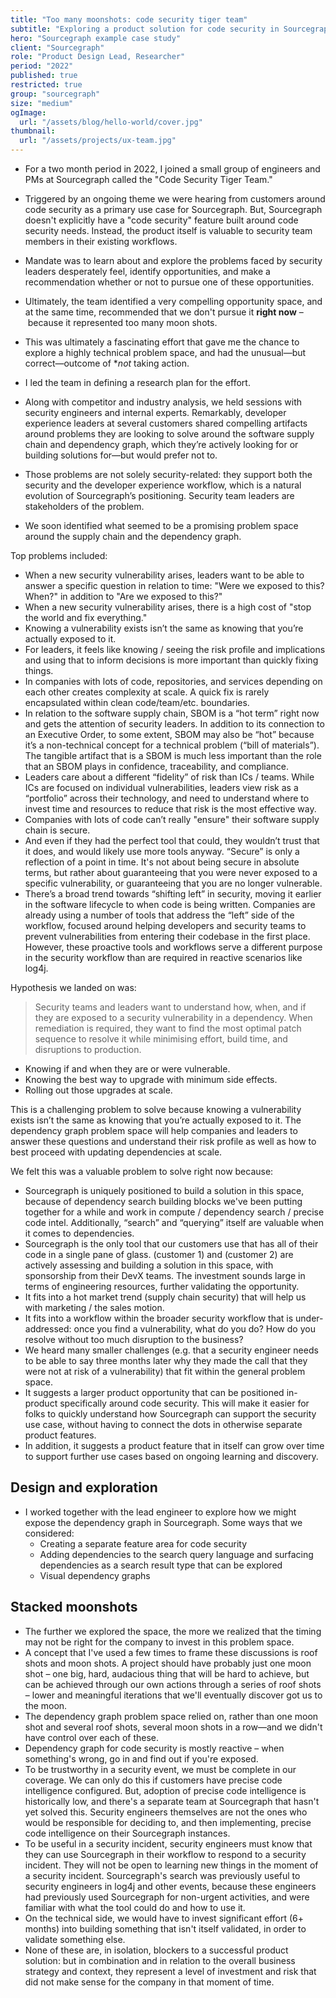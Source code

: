 ```yaml
---
title: "Too many moonshots: code security tiger team"
subtitle: "Exploring a product solution for code security in Sourcegraph."
hero: "Sourcegraph example case study"
client: "Sourcegraph"
role: "Product Design Lead, Researcher"
period: "2022"
published: true
restricted: true
group: "sourcegraph"
size: "medium"
ogImage:
  url: "/assets/blog/hello-world/cover.jpg"
thumbnail:
  url: "/assets/projects/ux-team.jpg"
---
```


- For a two month period in 2022, I joined a small group of engineers and PMs at Sourcegraph called the "Code Security Tiger Team."
- Triggered by an ongoing theme we were hearing from customers around code security as a primary use case for Sourcegraph. But, Sourcegraph doesn't explicitly have a "code security" feature built around code security needs. Instead, the product itself is valuable to security team members in their existing workflows.
- Mandate was to learn about and explore the problems faced by security leaders desperately feel, identify opportunities, and make a recommendation whether or not to pursue one of these opportunities.
- Ultimately, the team identified a very compelling opportunity space, and at the same time, recommended that we don't pursue it **right now** – because it represented too many moon shots.
- This was ultimately a fascinating effort that gave me the chance to explore a highly technical problem space, and had the unusual—but correct—outcome of \*_not_ taking action.

- I led the team in defining a research plan for the effort.
- Along with competitor and industry analysis, we held sessions with security engineers and internal experts. Remarkably, developer experience leaders at several customers shared compelling artifacts around problems they are looking to solve around the software supply chain and dependency graph, which they’re actively looking for or building solutions for—but would prefer not to.
- Those problems are not solely security-related: they support both the security and the developer experience workflow, which is a natural evolution of Sourcegraph’s positioning. Security team leaders are stakeholders of the problem.
- We soon identified what seemed to be a promising problem space around the supply chain and the dependency graph.

Top problems included:

- When a new security vulnerability arises, leaders want to be able to answer a specific question in relation to time: "Were we exposed to this? When?" in addition to "Are we exposed to this?"
- When a new security vulnerability arises, there is a high cost of "stop the world and fix everything."
- Knowing a vulnerability exists isn’t the same as knowing that you’re actually exposed to it.
- For leaders, it feels like knowing / seeing the risk profile and implications and using that to inform decisions is more important than quickly fixing things.
- In companies with lots of code, repositories, and services depending on each other creates complexity at scale. A quick fix is rarely encapsulated within clean code/team/etc. boundaries.
- In relation to the software supply chain, SBOM is a “hot term” right now and gets the attention of security leaders. In addition to its connection to an Executive Order, to some extent, SBOM may also be “hot” because it’s a non-technical concept for a technical problem (“bill of materials”). The tangible artifact that is a SBOM is much less important than the role that an SBOM plays in confidence, traceability, and compliance.
- Leaders care about a different “fidelity” of risk than ICs / teams. While ICs are focused on individual vulnerabilities, leaders view risk as a “portfolio” across their technology, and need to understand where to invest time and resources to reduce that risk is the most effective way.
- Companies with lots of code can’t really "ensure" their software supply chain is secure.
- And even if they had the perfect tool that could, they wouldn’t trust that it does, and would likely use more tools anyway.
  “Secure” is only a reflection of a point in time. It's not about being secure in absolute terms, but rather about guaranteeing that you were never exposed to a specific vulnerability, or guaranteeing that you are no longer vulnerable.
- There’s a broad trend towards “shifting left” in security, moving it earlier in the software lifecycle to when code is being written. Companies are already using a number of tools that address the “left” side of the workflow, focused around helping developers and security teams to prevent vulnerabilities from entering their codebase in the first place. However, these proactive tools and workflows serve a different purpose in the security workflow than are required in reactive scenarios like log4j.

Hypothesis we landed on was:

> Security teams and leaders want to understand how, when, and if they are exposed to a security vulnerability in a dependency. When remediation is required, they want to find the most optimal patch sequence to resolve it while minimising effort, build time, and disruptions to production.

- Knowing if and when they are or were vulnerable.
- Knowing the best way to upgrade with minimum side effects.
- Rolling out those upgrades at scale.

This is a challenging problem to solve because knowing a vulnerability exists isn’t the same as knowing that you’re actually exposed to it. The dependency graph problem space will help companies and leaders to answer these questions and understand their risk profile as well as how to best proceed with updating dependencies at scale.

We felt this was a valuable problem to solve right now because:

- Sourcegraph is uniquely positioned to build a solution in this space, because of dependency search building blocks we've been putting together for a while and work in compute / dependency search / precise code intel. Additionally, “search” and “querying” itself are valuable when it comes to dependencies.
- Sourcegraph is the only tool that our customers use that has all of their code in a single pane of glass.
  (customer 1) and (customer 2) are actively assessing and building a solution in this space, with sponsorship from their DevX teams. The investment sounds large in terms of engineering resources, further validating the opportunity.
- It fits into a hot market trend (supply chain security) that will help us with marketing / the sales motion.
- It fits into a workflow within the broader security workflow that is under-addressed: once you find a vulnerability, what do you do? How do you resolve without too much disruption to the business?
- We heard many smaller challenges (e.g. that a security engineer needs to be able to say three months later why they made the call that they were not at risk of a vulnerability) that fit within the general problem space.
- It suggests a larger product opportunity that can be positioned in-product specifically around code security. This will make it easier for folks to quickly understand how Sourcegraph can support the security use case, without having to connect the dots in otherwise separate product features.
- In addition, it suggests a product feature that in itself can grow over time to support further use cases based on ongoing learning and discovery.

## Design and exploration

- I worked together with the lead engineer to explore how we might expose the dependency graph in Sourcegraph. Some ways that we considered:
  - Creating a separate feature area for code security
  - Adding dependencies to the search query language and surfacing dependencies as a search result type that can be explored
  - Visual dependency graphs

## Stacked moonshots

- The further we explored the space, the more we realized that the timing may not be right for the company to invest in this problem space.
- A concept that I've used a few times to frame these discussions is roof shots and moon shots. A project should have probably just one moon shot – one big, hard, audacious thing that will be hard to achieve, but can be achieved through our own actions through a series of roof shots – lower and meaningful iterations that we'll eventually discover got us to the moon.
- The dependency graph problem space relied on, rather than one moon shot and several roof shots, several moon shots in a row—and we didn't have control over each of these.
- Dependency graph for code security is mostly reactive – when something's wrong, go in and find out if you're exposed.
- To be trustworthy in a security event, we must be complete in our coverage. We can only do this if customers have precise code intelligence configured. But, adoption of precise code intelligence is historically low, and there's a separate team at Sourcegraph that hasn't yet solved this. Security engineers themselves are not the ones who would be responsible for deciding to, and then implementing, precise code intelligence on their Sourcegraph instances.
- To be useful in a security incident, security engineers must know that they can use Sourcegraph in their workflow to respond to a security incident. They will not be open to learning new things in the moment of a security incident. Sourcegraph's search was previously useful to security engineers in log4j and other events, because these engineers had previously used Sourcegraph for non-urgent activities, and were familiar with what the tool could do and how to use it.
- On the technical side, we would have to invest significant effort (6+ months) into building something that isn't itself validated, in order to validate something else.
- None of these are, in isolation, blockers to a successful product solution: but in combination and in relation to the overall business strategy and context, they represent a level of investment and risk that did not make sense for the company in that moment of time.
